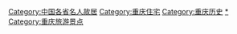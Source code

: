 [[Category:中国各省名人故居|Category:中国各省名人故居]]
[[Category:重庆住宅|Category:重庆住宅]]
[[Category:重庆历史|Category:重庆历史]]
[[Category:重庆人物|*]]
[[Category:重庆旅游景点|Category:重庆旅游景点]]